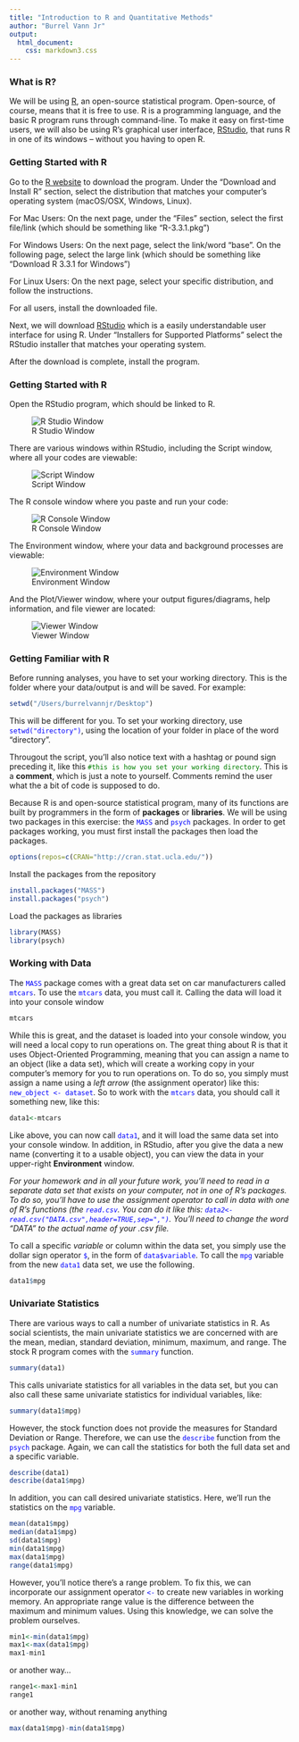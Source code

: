 ```yaml
---
title: "Introduction to R and Quantitative Methods"
author: "Burrel Vann Jr"
output: 
  html_document: 
    css: markdown3.css
---
```


### What is R?

We will be using [R](http://cran.stat.ucla.edu/), an open-source statistical program. Open-source, of course, means that it is free to use. R is a programming language, and the basic R program runs through command-line. To make it easy on first-time users, we will also be  using R's graphical user interface, [RStudio](https://www.rstudio.com/products/rstudio/download2/), that runs R in one of its windows -- without you having to open R. 

### Getting Started with R

Go to the [R website](http://cran.stat.ucla.edu/) to download the program. Under the "Download and Install R" section, select the distribution that matches your computer's operating system (macOS/OSX, Windows, Linux). 

For Mac Users: On the next page, under the "Files" section, select the first file/link (which should be something like "R-3.3.1.pkg")

For Windows Users: On the next page, select the link/word "base". On the following page, select the large link (which should be something like "Download R 3.3.1 for Windows")

For Linux Users: On the next page, select your specific distribution, and follow the instructions.

For all users, install the downloaded file.

Next, we will download [RStudio](https://www.rstudio.com/products/rstudio/download2/) which is a easily understandable user interface for using R. Under "Installers for Supported Platforms" select the RStudio installer that matches your operating system.

After the download is complete, install the program.

### Getting Started with R

Open the RStudio program, which should be linked to R.

![R Studio Window](rstudio.png)

There are various windows within RStudio, including the Script window, where all your codes are viewable:

![Script Window](script.png)

The R console window where you paste and run your code:

![R Console Window](R console.png)

The Environment window, where your data and background processes are viewable:

![Environment Window](environment.png)

And the Plot/Viewer window, where your output figures/diagrams, help information, and file viewer are located:

![Viewer Window](plot_package_viewer.png)


### Getting Familiar with R

Before running analyses, you have to set your working directory. This is the folder where your data/output is and will be saved. For example:

```r
setwd("/Users/burrelvannjr/Desktop")
```

This will be different for you. To set your working directory, use <span style="color:blue">`setwd("directory")`</span>, using the location of your folder in place of the word "directory".


Througout the script, you'll also notice text with a hashtag or pound sign preceding it, like this <span style="color:green">`#this is how you set your working directory`</span>. This is a **comment**, which is just a note to yourself. Comments remind the user what the a bit of code is supposed to do.

Because R is and open-source statistical program, many of its functions are built by programmers in the form of **packages** or **libraries**. We will be using two packages in this exercise: the <span style="color:blue">`MASS`</span> and <span style="color:blue">`psych`</span> packages. In order to get packages working, you must first install the packages then load the packages.

```r
options(repos=c(CRAN="http://cran.stat.ucla.edu/"))
```

Install the packages from the repository

```r
install.packages("MASS")
install.packages("psych")
```

Load the packages as libraries

```r
library(MASS)
library(psych)
```



### Working with Data 

The <span style="color:blue">`MASS`</span> package comes with a great data set on car manufacturers called <span style="color:blue;background:none">`mtcars`</span>. To use the <span style="color:blue">`mtcars`</span> data, you must call it. Calling the data will load it into your console window

```r
mtcars
```

While this is great, and the dataset is loaded into your console window, you will need a local copy to run operations on. The great thing about R is that it uses Object-Oriented Programming, meaning that you can assign a name to an object (like a data set), which will create a working copy in your computer's memory for you to run operations on. To do so, you simply must assign a name using a *left arrow* (the assignment operator) like this: <span style="color:blue">`new_object <- dataset`</span>. So to work with the <span style="color:blue">`mtcars`</span> data, you should call it something new, like this:

```r
data1<-mtcars
```

Like above, you can now call <span style="color:blue">`data1`</span>, and it will load the same data set into your console window. In addition, in RStudio, after you give the data a new name (converting it to a usable object), you can view the data in your upper-right **Environment** window.

*For your homework and in all your future work, you'll need to read in a separate data set that exists on your computer, not in one of R's packages. To do so, you'll have to use the assignment operator to call in data with one of R's functions (the <span style="color:blue">`read.csv`</span>. You can do it like this: <span style="color:blue">`data2<-read.csv("DATA.csv",header=TRUE,sep=",")`</span>. You'll need to change the word "DATA" to the actual name of your .csv file.*

To call a specific *variable* or column within the data set, you simply use the dollar sign operator <span style="color:blue">`$`</span>, in the form of <span style="color:blue">`data$variable`</span>. To call the <span style="color:blue">`mpg`</span> variable from the new <span style="color:blue">`data1`</span> data set, we use the following.

```r
data1$mpg
```

### Univariate Statistics

There are various ways to call a number of univariate statistics in R. As social scientists, the main univariate statistics we are concerned with are the mean, median, standard deviation, minimum, maximum, and range. The stock R program comes with the <span style="color:blue">`summary`</span> function. 

```r
summary(data1)
```

This calls univariate statistics for all variables in the data set, but you can also call these same univariate statistics for individual variables, like:

```r
summary(data1$mpg)
```

However, the stock function does not provide the measures for Standard Deviation or Range. Therefore, we can use the <span style="color:blue">`describe`</span> function from the <span style="color:blue">`psych`</span> package. Again, we can call the statistics for both the full data set and a specific variable.

```r
describe(data1)
describe(data1$mpg)
```

In addition, you can call desired univariate statistics. Here, we'll run the statistics on the <span style="color:blue">`mpg`</span> variable.

```r
mean(data1$mpg)
median(data1$mpg)
sd(data1$mpg)
min(data1$mpg)
max(data1$mpg)
range(data1$mpg)
```

However, you'll notice there's a range problem. To fix this, we can incorporate our assignment operator <span style="color:blue">`<-`</span> to create new variables in working memory. An appropriate range value is the difference between the maximum and minimum values. Using this knowledge, we can solve the problem ourselves.

```r
min1<-min(data1$mpg)
max1<-max(data1$mpg)
max1-min1
```

or another way...

```r
range1<-max1-min1
range1
```

or another way, without renaming anything

```r
max(data1$mpg)-min(data1$mpg)
```
